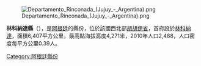 [[Image:Departamento_Rinconada_(Jujuy_-_Argentina).png|right]]

'''林科納達縣'''（{{lang-es|Departamento Rinconada}}），是[[阿根廷|阿根廷]]的縣份，位於該國西北部[[胡胡伊省|胡胡伊省]]，首府設於[[林科納達|林科納達]]，面積6,407平方公里，最高點海拔高度4,271米，2010年人口2,488，人口密度每平方公里0.39人。

{{coord|22|26|25|S|66|9|59|W|region:AR|display=title}}

{{Argentina-geo-stub}}
[[Category:阿根廷縣份|Category:阿根廷縣份]]